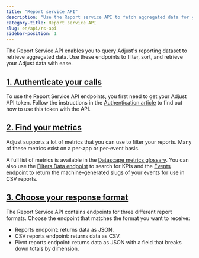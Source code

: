 ```yaml
---
title: "Report service API"
description: "Use the Report service API to fetch aggregated data for your apps."
category-title: Report service API
slug: en/api/rs-api
sidebar-position: 1
---
```


The Report Service API enables you to query Adjust's reporting dataset to retrieve aggregated data. Use these endpoints to filter, sort, and retrieve your Adjust data with ease.

## [1. Authenticate your calls](1-authenticate-your-calls)

To use the Report Service API endpoints, you first need to get your Adjust API token. Follow the instructions in the [Authentication article](/en/api/rs-api/authentication) to find out how to use this token with the API.

## [2. Find your metrics](2-find-your-metrics)

Adjust supports a lot of metrics that you can use to filter your reports. Many of these metrics exist on a per-app or per-event basis.

A full list of metrics is available in the [Datascape metrics glossary](https://help.adjust.com/en/article/datascape-metrics-glossary). You can also use the [Filters Data endpoint](/en/api/rs-api/filters-data) to search for KPIs and the [Events endpoint](/en/api/rs-api/events) to return the machine-generated slugs of your events for use in CSV reports.

## [3. Choose your response format](3-choose-your-response-format)

The Report Service API contains endpoints for three different report formats. Choose the endpoint that matches the format you want to receive:

-  Reports endpoint: returns data as JSON.
-  CSV reports endpoint: returns data as CSV.
-  Pivot reports endpoint: returns data as JSON with a field that breaks down totals by dimension.
